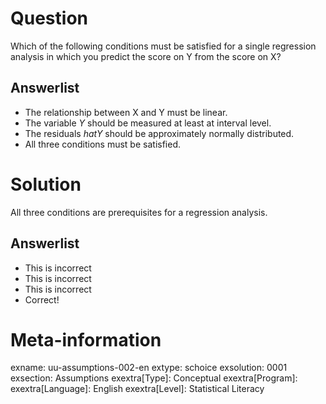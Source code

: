 Question
========
Which of the following conditions must be satisfied for a single regression analysis in which you predict the score on Y from the score on X?

Answerlist
----------
* The relationship between X and Y must be linear.
* The variable $Y$ should be measured at least at interval level.
* The residuals $hat{Y}$ should be approximately normally distributed.
* All three conditions must be satisfied.

Solution
========

All three conditions are prerequisites for a regression analysis. 

Answerlist
----------
* This is incorrect
* This is incorrect
* This is incorrect
* Correct!

Meta-information
================
exname: uu-assumptions-002-en
extype: schoice
exsolution: 0001
exsection: Assumptions
exextra[Type]: Conceptual
exextra[Program]: 
exextra[Language]: English
exextra[Level]: Statistical Literacy
